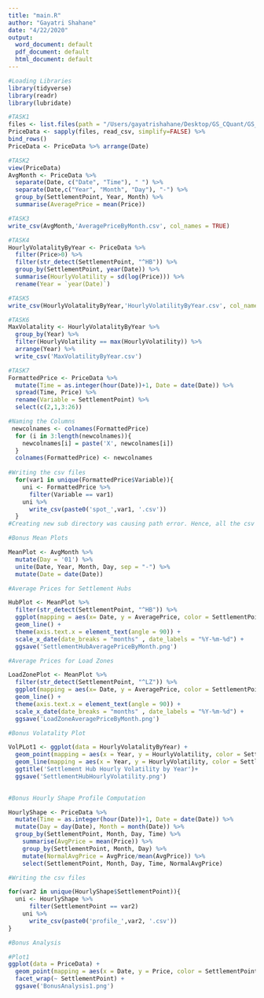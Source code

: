```yaml
---
title: "main.R"
author: "Gayatri Shahane"
date: "4/22/2020"
output:
  word_document: default
  pdf_document: default
  html_document: default
---
```


```r

#Loading Libraries
library(tidyverse)
library(readr)
library(lubridate)

#TASK1
files <- list.files(path = "/Users/gayatrishahane/Desktop/GS_CQuant/GS_CQuant_Solution/historicalPriceData", pattern = "*.csv", full.names = TRUE)
PriceData <- sapply(files, read_csv, simplify=FALSE) %>% 
bind_rows()
PriceData <- PriceData %>% arrange(Date)

```

```r

#TASK2
view(PriceData)
AvgMonth <- PriceData %>% 
  separate(Date, c("Date", "Time"), " ") %>% 
  separate(Date,c("Year", "Month", "Day"), "-") %>%
  group_by(SettlementPoint, Year, Month) %>% 
  summarise(AveragePrice = mean(Price))

#TASK3
write_csv(AvgMonth,'AveragePriceByMonth.csv', col_names = TRUE)

```

```r

#TASK4
HourlyVolatalityByYear <- PriceData %>% 
  filter(Price>0) %>% 
  filter(str_detect(SettlementPoint, "^HB")) %>% 
  group_by(SettlementPoint, year(Date)) %>% 
  summarise(HourlyVolatility = sd(log(Price))) %>% 
  rename(Year = `year(Date)`)

#TASK5
write_csv(HourlyVolatalityByYear,'HourlyVolatilityByYear.csv', col_names = TRUE)

#TASK6
MaxVolatality <- HourlyVolatalityByYear %>% 
  group_by(Year) %>% 
  filter(HourlyVolatility == max(HourlyVolatility)) %>%
  arrange(Year) %>% 
  write_csv('MaxVolatilityByYear.csv')

```

```r
#TASK7
FormattedPrice <- PriceData %>%
  mutate(Time = as.integer(hour(Date))+1, Date = date(Date)) %>% 
  spread(Time, Price) %>% 
  rename(Variable = SettlementPoint) %>% 
  select(c(2,1,3:26))

#Naming the Columns
 newcolnames <- colnames(FormattedPrice)
  for (i in 3:length(newcolnames)){
    newcolnames[i] = paste('X', newcolnames[i])
  }
  colnames(FormattedPrice) <- newcolnames
  
#Writing the csv files 
  for(var1 in unique(FormattedPrice$Variable)){
    uni <- FormattedPrice %>% 
      filter(Variable == var1)
    uni %>% 
      write_csv(paste0('spot_',var1, '.csv'))
  }
#Creating new sub directory was causing path error. Hence, all the csv files are in the same main file.
```
```r
#Bonus Mean Plots

MeanPlot <- AvgMonth %>% 
  mutate(Day = '01') %>% 
  unite(Date, Year, Month, Day, sep = "-") %>% 
  mutate(Date = date(Date))

#Average Prices for Settlement Hubs

HubPlot <- MeanPlot %>% 
  filter(str_detect(SettlementPoint, "^HB")) %>% 
  ggplot(mapping = aes(x= Date, y = AveragePrice, color = SettlementPoint)) +
  geom_line() +
  theme(axis.text.x = element_text(angle = 90)) +
  scale_x_date(date_breaks = "months" , date_labels = "%Y-%m-%d") +
  ggsave('SettlementHubAveragePriceByMonth.png')

#Average Prices for Load Zones

LoadZonePlot <- MeanPlot %>% 
  filter(str_detect(SettlementPoint, "^LZ")) %>% 
  ggplot(mapping = aes(x= Date, y = AveragePrice, color = SettlementPoint)) +
  geom_line() +
  theme(axis.text.x = element_text(angle = 90)) +
  scale_x_date(date_breaks = "months" , date_labels = "%Y-%m-%d") +
  ggsave('LoadZoneAveragePriceByMonth.png')


```
```r
#Bonus Volatality Plot

VolPLot1 <- ggplot(data = HourlyVolatalityByYear) + 
  geom_point(mapping = aes(x = Year, y = HourlyVolatility, color = SettlementPoint))+
  geom_line(mapping = aes(x = Year, y = HourlyVolatility, color = SettlementPoint))+
  ggtitle('Settlement Hub Hourly Volatility by Year')+
  ggsave('SettlementHubHourlyVolatility.png')
  
```

```r
#Bonus Hourly Shape Profile Computation

HourlyShape <- PriceData %>% 
  mutate(Time = as.integer(hour(Date))+1, Date = date(Date)) %>% 
  mutate(Day = day(Date), Month = month(Date)) %>% 
  group_by(SettlementPoint, Month, Day, Time) %>%
    summarise(AvgPrice = mean(Price)) %>% 
    group_by(SettlementPoint, Month, Day) %>%
    mutate(NormalAvgPrice = AvgPrice/mean(AvgPrice)) %>% 
    select(SettlementPoint, Month, Day, Time, NormalAvgPrice)

#Writing the csv files

for(var2 in unique(HourlyShape$SettlementPoint)){
  uni <- HourlyShape %>% 
      filter(SettlementPoint == var2)
    uni %>% 
      write_csv(paste0('profile_',var2, '.csv'))
}

```

```r
#Bonus Analysis

#Plot1
ggplot(data = PriceData) + 
  geom_point(mapping = aes(x = Date, y = Price, color = SettlementPoint)) + 
  facet_wrap(~ SettlementPoint) +
  ggsave('BonusAnalysis1.png')


````

